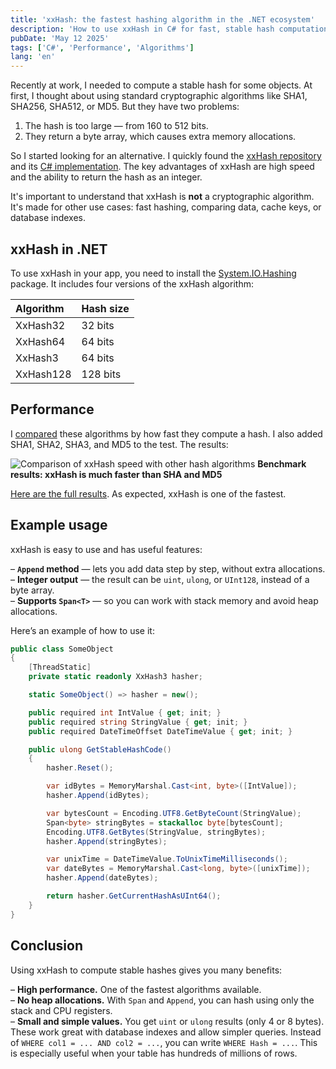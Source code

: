 ```yaml
---
title: 'xxHash: the fastest hashing algorithm in the .NET ecosystem'
description: 'How to use xxHash in C# for fast, stable hash computation without allocations'
pubDate: 'May 12 2025'
tags: ['C#', 'Performance', 'Algorithms']
lang: 'en'
---
```



Recently at work, I needed to compute a stable hash for some objects. At first, I thought about using standard cryptographic algorithms like SHA1, SHA256, SHA512, or MD5. But they have two problems:

1. The hash is too large — from 160 to 512 bits.
2. They return a byte array, which causes extra memory allocations.

So I started looking for an alternative. I quickly found the [xxHash repository](https://github.com/Cyan4973/xxHash) and its [C# implementation](https://learn.microsoft.com/en-us/dotnet/api/system.io.hashing.xxhash3). The key advantages of xxHash are high speed and the ability to return the hash as an integer.

It's important to understand that xxHash is **not** a cryptographic algorithm. It's made for other use cases: fast hashing, comparing data, cache keys, or database indexes.

## xxHash in .NET

To use xxHash in your app, you need to install the [System.IO.Hashing](https://www.nuget.org/packages/System.IO.Hashing) package. It includes four versions of the xxHash algorithm:

| Algorithm | Hash size |
| :-------- | :-------- |
| XxHash32  | 32 bits   |
| XxHash64  | 64 bits   |
| XxHash3   | 64 bits   |
| XxHash128 | 128 bits  |

## Performance

I [compared](https://github.com/alexeyfv/DotNetBenchmarks/tree/main/Hashing) these algorithms by how fast they compute a hash. I also added SHA1, SHA2, SHA3, and MD5 to the test. The results:

<Image
  src={benchmark}
  alt="Comparison of xxHash speed with other hash algorithms"
/>
<strong style="text-align: center;">
  Benchmark results: xxHash is much faster than SHA and MD5
</strong>

[Here are the full results](https://github.com/alexeyfv/DotNetBenchmarks/blob/a73512251ebd4e1c2d7af364b268d92c9d7136ee/Hashing/Results/Benchmark.HashAlgorithms-report-github.md). As expected, xxHash is one of the fastest.

## Example usage

xxHash is easy to use and has useful features:

– **`Append` method** — lets you add data step by step, without extra allocations.  
– **Integer output** — the result can be `uint`, `ulong`, or `UInt128`, instead of a byte array.  
– **Supports `Span<T>`** — so you can work with stack memory and avoid heap allocations.

Here’s an example of how to use it:

```csharp
public class SomeObject
{
    [ThreadStatic]
    private static readonly XxHash3 hasher;

    static SomeObject() => hasher = new();

    public required int IntValue { get; init; }
    public required string StringValue { get; init; }
    public required DateTimeOffset DateTimeValue { get; init; }

    public ulong GetStableHashCode()
    {
        hasher.Reset();

        var idBytes = MemoryMarshal.Cast<int, byte>([IntValue]);
        hasher.Append(idBytes);

        var bytesCount = Encoding.UTF8.GetByteCount(StringValue);
        Span<byte> stringBytes = stackalloc byte[bytesCount];
        Encoding.UTF8.GetBytes(StringValue, stringBytes);
        hasher.Append(stringBytes);

        var unixTime = DateTimeValue.ToUnixTimeMilliseconds();
        var dateBytes = MemoryMarshal.Cast<long, byte>([unixTime]);
        hasher.Append(dateBytes);

        return hasher.GetCurrentHashAsUInt64();
    }
}
```

## Conclusion

Using xxHash to compute stable hashes gives you many benefits:

– **High performance.** One of the fastest algorithms available.  
– **No heap allocations.** With `Span` and `Append`, you can hash using only the stack and CPU registers.  
– **Small and simple values.** You get `uint` or `ulong` results (only 4 or 8 bytes). These work great with database indexes and allow simpler queries. Instead of `WHERE col1 = ... AND col2 = ...`, you can write `WHERE Hash = ...`. This is especially useful when your table has hundreds of millions of rows.
